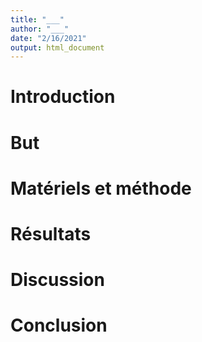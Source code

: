 ```yaml
---
title: "___"
author: "___"
date: "2/16/2021"
output: html_document
---
```



# Introduction

<!--- Consignes
En utilisant les recherches bibliographiques que vous avez réalisées, proposez une introduction de 15 lignes. 

Cette introduction doit guider le lecteur vers l'importance de votre but.
--->

# But

<!--- Consignes
Proposez en 5 à 10 lignes un but clair de votre projet. 

Notes : Un but trop général n'est pas bon. Par exemple, la santé humaine n'est pas un but pour ce travail, il est trop général.
--->

# Matériels et méthode

<!--- Consignes
Le m&m doit comprendre une partie sur les mesures effectuées. Utilisez le fichier `measure_protocol.Rmd` pour proposer cette section. 

Attention, le m&m ne doit pas être un copier-coller de `measure_protocol.Rmd`. Vous devez réaliser une synthèse des informations les plus pertinentes.

Le m&m doit comprendre une seconde partie sur les outils informatiques et statistiques utilisés dans ce document.
--->

# Résultats

<!--- Consignes
Sur base du document `hypothesis_test.Rmd`, sélectionnez les analyses les plus pertinentes. Vous devez choisir au maximum 3 tests.

Comme dans le document `hypothesis_test.Rmd`, chaque test d'hypothèse doit être associé à un graphique ou un tableau. De plus, chaque test doit être décrit.
--->

# Discussion

<!--- Consigne
Comparez vos résultats obtenus en fonction de vos recherches bibliographiques. Cette comparaison doit comprendre entre 10 et 15 lignes.
--->

# Conclusion

<!--- Consignes
Sur base de votre introduction, votre but et vos résultats, proposez une conclusion.
--->


